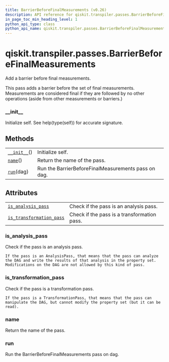 ```yaml
---
title: BarrierBeforeFinalMeasurements (v0.26)
description: API reference for qiskit.transpiler.passes.BarrierBeforeFinalMeasurements in qiskit v0.26
in_page_toc_min_heading_level: 1
python_api_type: class
python_api_name: qiskit.transpiler.passes.BarrierBeforeFinalMeasurements
---
```


<span id="qiskit-transpiler-passes-barrierbeforefinalmeasurements" />

# qiskit.transpiler.passes.BarrierBeforeFinalMeasurements

<Class id="qiskit.transpiler.passes.BarrierBeforeFinalMeasurements" isDedicatedPage={true} github="https://github.com/qiskit/qiskit/tree/stable/0.17/qiskit/transpiler/passes/utils/barrier_before_final_measurements.py" signature="BarrierBeforeFinalMeasurements(*args, **kwargs)" modifiers="class">
  Add a barrier before final measurements.

  This pass adds a barrier before the set of final measurements. Measurements are considered final if they are followed by no other operations (aside from other measurements or barriers.)

  ### \_\_init\_\_

  <Function id="qiskit.transpiler.passes.BarrierBeforeFinalMeasurements.__init__" signature="__init__()">
    Initialize self. See help(type(self)) for accurate signature.
  </Function>

  ## Methods

  |                                                                                                                                                      |                                                     |
  | ---------------------------------------------------------------------------------------------------------------------------------------------------- | --------------------------------------------------- |
  | [`__init__`](#qiskit.transpiler.passes.BarrierBeforeFinalMeasurements.__init__ "qiskit.transpiler.passes.BarrierBeforeFinalMeasurements.__init__")() | Initialize self.                                    |
  | [`name`](#qiskit.transpiler.passes.BarrierBeforeFinalMeasurements.name "qiskit.transpiler.passes.BarrierBeforeFinalMeasurements.name")()             | Return the name of the pass.                        |
  | [`run`](#qiskit.transpiler.passes.BarrierBeforeFinalMeasurements.run "qiskit.transpiler.passes.BarrierBeforeFinalMeasurements.run")(dag)             | Run the BarrierBeforeFinalMeasurements pass on dag. |

  ## Attributes

  |                                                                                                                                                                                              |                                             |
  | -------------------------------------------------------------------------------------------------------------------------------------------------------------------------------------------- | ------------------------------------------- |
  | [`is_analysis_pass`](#qiskit.transpiler.passes.BarrierBeforeFinalMeasurements.is_analysis_pass "qiskit.transpiler.passes.BarrierBeforeFinalMeasurements.is_analysis_pass")                   | Check if the pass is an analysis pass.      |
  | [`is_transformation_pass`](#qiskit.transpiler.passes.BarrierBeforeFinalMeasurements.is_transformation_pass "qiskit.transpiler.passes.BarrierBeforeFinalMeasurements.is_transformation_pass") | Check if the pass is a transformation pass. |

  ### is\_analysis\_pass

  <Attribute id="qiskit.transpiler.passes.BarrierBeforeFinalMeasurements.is_analysis_pass">
    Check if the pass is an analysis pass.

    If the pass is an AnalysisPass, that means that the pass can analyze the DAG and write the results of that analysis in the property set. Modifications on the DAG are not allowed by this kind of pass.
  </Attribute>

  ### is\_transformation\_pass

  <Attribute id="qiskit.transpiler.passes.BarrierBeforeFinalMeasurements.is_transformation_pass">
    Check if the pass is a transformation pass.

    If the pass is a TransformationPass, that means that the pass can manipulate the DAG, but cannot modify the property set (but it can be read).
  </Attribute>

  ### name

  <Function id="qiskit.transpiler.passes.BarrierBeforeFinalMeasurements.name" signature="name()">
    Return the name of the pass.
  </Function>

  ### run

  <Function id="qiskit.transpiler.passes.BarrierBeforeFinalMeasurements.run" signature="run(dag)">
    Run the BarrierBeforeFinalMeasurements pass on dag.
  </Function>
</Class>


